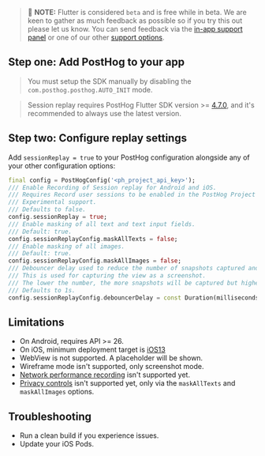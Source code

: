 > 🚧 **NOTE:** Flutter is considered `beta` and is free while in beta. We are keen to gather as much feedback as possible so if you try this out please let us know. You can send feedback via the [in-app support panel](https://us.posthog.com#panel=support%3Afeedback%3Asession_replay%3Alow) or one of our other [support options](/docs/support-options).

## Step one: Add PostHog to your app

> You must setup the SDK manually by disabling the `com.posthog.posthog.AUTO_INIT` mode.


<FlutterInstall />

> Session replay requires PostHog Flutter SDK version >= [4.7.0](https://github.com/PostHog/posthog-flutter/releases), and it's recommended to always use the latest version.

## Step two: Configure replay settings

Add `sessionReplay = true` to your PostHog configuration alongside any of your other configuration options:

```dart
final config = PostHogConfig('<ph_project_api_key>');
/// Enable Recording of Session replay for Android and iOS.
/// Requires Record user sessions to be enabled in the PostHog Project Settings.
/// Experimental support.
/// Defaults to false.
config.sessionReplay = true;
/// Enable masking of all text and text input fields.
/// Default: true.
config.sessionReplayConfig.maskAllTexts = false;
/// Enable masking of all images.
/// Default: true.
config.sessionReplayConfig.maskAllImages = false;
/// Debouncer delay used to reduce the number of snapshots captured and reduce performance impact.
/// This is used for capturing the view as a screenshot.
/// The lower the number, the more snapshots will be captured but higher the performance impact.
/// Defaults to 1s.
config.sessionReplayConfig.debouncerDelay = const Duration(milliseconds: 1000);
```

## Limitations

- On Android, requires API >= 26.
- On iOS, minimum deployment target is [iOS13](/docs/libraries/ios)
- WebView is not supported. A placeholder will be shown.
- Wireframe mode isn't supported, only screenshot mode.
- [Network performance recording](docs/session-replay/network-recording) isn't supported yet.
- [Privacy controls](docs/session-replay/network-recording) isn't supported yet, only via the `maskAllTexts` and `maskAllImages` options.

## Troubleshooting

- Run a clean build if you experience issues.
- Update your iOS Pods.
